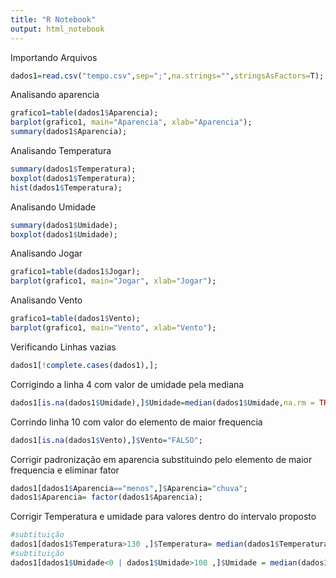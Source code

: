 ---
title: "R Notebook"
output: html_notebook
---

Importando Arquivos
```{r}
dados1=read.csv("tempo.csv",sep=";",na.strings="",stringsAsFactors=T);

```
Analisando aparencia
```{r}
grafico1=table(dados1$Aparencia);
barplot(grafico1, main="Aparencia", xlab="Aparencia");
summary(dados1$Aparencia);
```
Analisando Temperatura
```{r}
summary(dados1$Temperatura);
boxplot(dados1$Temperatura);
hist(dados1$Temperatura);
```
Analisando Umidade
```{r}
summary(dados1$Umidade);
boxplot(dados1$Umidade);
```
Analisando Jogar
```{r}
grafico1=table(dados1$Jogar);
barplot(grafico1, main="Jogar", xlab="Jogar");
```
Analisando Vento
```{r}
grafico1=table(dados1$Vento);
barplot(grafico1, main="Vento", xlab="Vento");
```
Verificando Linhas vazias
```{r}
dados1[!complete.cases(dados1),];

```
Corrigindo a linha 4 com valor de umidade pela mediana
```{r}
dados1[is.na(dados1$Umidade),]$Umidade=median(dados1$Umidade,na.rm = TRUE);
```
Corrindo linha 10 com valor do elemento de maior frequencia

```{r}
dados1[is.na(dados1$Vento),]$Vento="FALSO";

```
Corrigir padronização em aparencia substituindo pelo elemento de maior frequencia e eliminar fator

```{r}
dados1[dados1$Aparencia=="menos",]$Aparencia="chuva";
dados1$Aparencia= factor(dados1$Aparencia);
```
Corrigir Temperatura e umidade para valores dentro do intervalo proposto
```{r}
#subtituição
dados1[dados1$Temperatura>130 ,]$Temperatura= median(dados1$Temperatura);
#subtituição
dados1[dados1$Umidade<0 | dados1$Umidade>100 ,]$Umidade = median(dados1$Umidade) 
```

